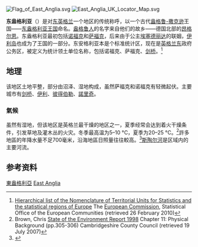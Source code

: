 {{missing information|历史沿革、事件|time=2019-04-07T03:37:07+00:00}}
{{not|东盎格利亚王国}}
[[File:Flag_of_East_Anglia.svg|thumb]]
[[Image:East_Anglia_UK_Locator_Map.svg|thumb]]

'''东盎格利亚'''（{{lang-en|East Anglia}}）是对[[东英格兰|东英格兰]]一个地区的传统称呼，以一个古代[[盎格鲁-撒克逊|盎格鲁-撒克逊]]王国——[[东盎格利亚王国|东盎格利亚王国]]命名。[[盎格鲁人|盎格鲁人]]的名字来自他们的故乡——德国北部的[[昂格尔恩|昂格尔恩]]。东盎格利亚最初包括[[诺福克|诺福克]]和[[萨福克|萨福克]]，后来由于公主[[埃塞德丽达|埃塞德丽达]]的联姻，[[伊利岛|伊利岛]]也成为了王国的一部分。东安格利亚本是个标准统计区，现在是[[英格兰东|英格兰东]]政府公务区，被定义为统计领土单位名称，包括诺福克、萨福克、[[剑桥郡|剑桥]]。<ref>[http://ec.europa.eu/eurostat/ramon/nuts/codelist_en.cfm?list=nuts Hierarchical list of the Nomenclature of Territorial Units for Statistics and the statistical regions of Europe] {{Wayback|url=http://ec.europa.eu/eurostat/ramon/nuts/codelist_en.cfm?list=nuts |date=20171010143243 }} The [[European_Commission|European Commission]], Statistical Office of the European Communities (retrieved 26 February 2010)</ref>

==地理==
该地区土地平整，部分由沼泽、湿地构成，虽然萨福克和诺福克有轻微起伏。主要城市有[[剑桥|剑桥]]、[[伊利_(劍橋郡)|伊利]]、[[彼得伯勒|彼得伯勒]]、[[諾里奇|諾里奇]]。

=== 氣候 ===
{{main|東盎格利亞氣候}}
虽然有湿地，但该地区是英格兰最干燥的地区之一，夏季经常会达到着火干燥条件，引发草地及灌木丛的火灾。冬季最高温为5–10 °C，夏季为20–25 °C。<ref>Brown, Chris [http://www.cambridgeshire.gov.uk/environment/policy/Env_Report_1998.htm State of the Environment Report 1998] {{Wayback|url=http://www.cambridgeshire.gov.uk/environment/policy/Env_Report_1998.htm |date=20080506231548 }} Chapter 11: Physical Background (pp.305-306) Cambridgeshire County Council (retrieved 19 July 2007)</ref>許多地區的年降水量不足700毫米，沿海地區日照量往往較高。<ref>{{Cite web|url=https://www.ipswichstar.co.uk/news/heathland-fire-emergency-foxhall-road-1-6264859|title=Heathland fire prompts huge emergency response in Ipswich|last=Jefford|first=Will|website=Ipswich Star|language=en|access-date=2019-10-29|archive-date=2020-11-04|archive-url=https://web.archive.org/web/20201104063606/https://www.ipswichstar.co.uk/news/heathland-fire-emergency-foxhall-road-1-6264859}}</ref>[[斯陶尔河_(萨福克)|斯陶尔河]]是区域内的主要河流。

==参考资料==
{{reflist}}

[[Category:東盎格利亞|]]
[[Category:英國地域統計單位命名法二級統計區|East Anglia]]